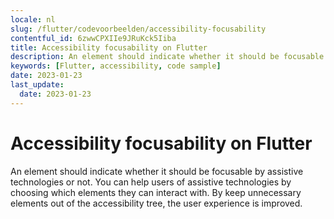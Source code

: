 ```yaml
---
locale: nl
slug: /flutter/codevoorbeelden/accessibility-focusability
contentful_id: 6zwwCPXIIe9JRuKck5Iiba
title: Accessibility focusability on Flutter
description: An element should indicate whether it should be focusable by assistive technologies or not.
keywords: [Flutter, accessibility, code sample]
date: 2023-01-23
last_update:
  date: 2023-01-23
---
```


# Accessibility focusability on Flutter

An element should indicate whether it should be focusable by assistive technologies or not. You can help users of assistive technologies by choosing which elements they can interact with. By keep unnecessary elements out of the accessibility tree, the user experience is improved.

<CodeSample id="accessibility-focusable" locale="nl" platform="flutter"/>
